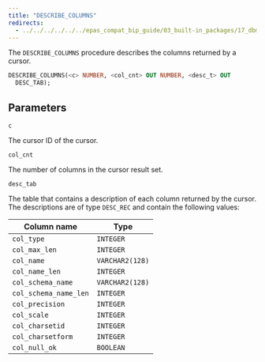 ```yaml
---
title: "DESCRIBE_COLUMNS"
redirects:
  - ../../../../../../epas_compat_bip_guide/03_built-in_packages/17_dbms_sql/11_describe_columns #generated for docs/epas/reorg-role-use-case-mode
---
```


The `DESCRIBE_COLUMNS` procedure describes the columns returned by a cursor.

```sql
DESCRIBE_COLUMNS(<c> NUMBER, <col_cnt> OUT NUMBER, <desc_t> OUT
  DESC_TAB);
```

## Parameters

`c`

 The cursor ID of the cursor.

`col_cnt`

 The number of columns in the cursor result set.

`desc_tab`

 The table that contains a description of each column returned by the cursor. The descriptions are of type `DESC_REC` and contain the following values:

| Column name           | Type            |
| --------------------- | --------------- |
| `col_type`            | `INTEGER`       |
| `col_max_len`         | `INTEGER`       |
| `col_name`            | `VARCHAR2(128)` |
| `col_name_len`        | `INTEGER`       |
| `col_schema_name`     | `VARCHAR2(128)` |
| `col_schema_name_len` | `INTEGER`       |
| `col_precision`       | `INTEGER`       |
| `col_scale`           | `INTEGER`       |
| `col_charsetid`       | `INTEGER`       |
| `col_charsetform`     | `INTEGER`       |
| `col_null_ok`         | `BOOLEAN`       |
